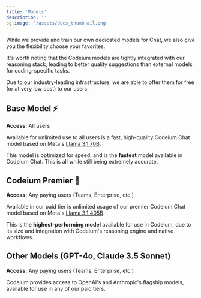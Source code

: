 ```yaml
---
title: 'Models'
description: ''
og:image: '/assets/docs_thumbnail.png'
---
```


While we provide and train our own dedicated models for Chat, we also give you the flexibility choose your favorites.

It's worth noting that the Codeium models are tightly integrated with our reasoning stack, leading to better quality suggestions than external models for coding-specific tasks. 

Due to our industry-leading infrastructure, we are able to offer them for free (or at very low cost) to our users.  


## Base Model ⚡

**Access:** All users

Available for unlimited use to all users is a fast, high-quality Codeium Chat model based on Meta's [Llama 3.1 70B](https://ai.meta.com/blog/meta-llama-3-1/).

This model is optimized for speed, and is the **fastest** model available in Codeium Chat. This is all while still being extremely accurate.



## Codeium Premier 🚀


**Access:** Any paying users (Teams, Enterprise, etc.)

Available in our paid tier is unlimited usage of our premier Codeium Chat model based on Meta's [Llama 3.1 405B](https://ai.meta.com/blog/meta-llama-3-1/).

This is the **highest-performing model** available for use in Codeium, due to its size and integration with Codeium's reasoning engine and native workflows. 

## Other Models (GPT-4o, Claude 3.5 Sonnet)

**Access:** Any paying users (Teams, Enterprise, etc.)

Codeium provides access to OpenAI's and Anthropic's flagship models, available for use in any of our paid tiers. 
